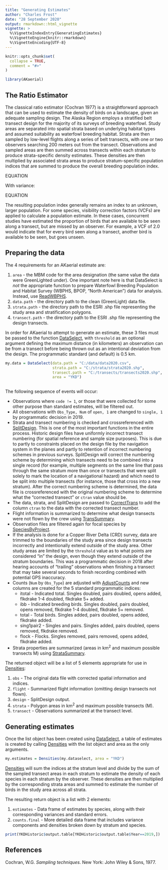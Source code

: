 ```yaml
---
title: "Generating Estimates"
author: "Charles Frost"
date: "28 September 2020"
output: rmarkdown::html_vignette
vignette: >
  %\VignetteIndexEntry{GeneratingEstimates}
  %\VignetteEngine{knitr::rmarkdown}
  %\VignetteEncoding{UTF-8}
---
```


```r
knitr::opts_chunk$set(
  collapse = TRUE,
  comment = "#>"
)
```

```r
library(AKaerial)
```


## The Ratio Estimator
The classical ratio estimator (Cochran 1977) is a straightforward approach that can be used to estimate the density of birds on a landscape, given an adequate sampling design.  The Alaska Region employs a stratified belt transect design for the majority of its surveys of breeding waterfowl.  Study areas are separated into spatial strata based on underlying habitat types and assumed suitability as waterfowl breeding habitat.  Strata are then sampled by low-level flights along a series of belt transects, with one or two observers searching 200 meters out from the transect.  Observations and sampled areas are then summed across transects within each stratum to produce strata-specific density estimates.  These densities are then multiplied by associated strata areas to produce stratum-specific population indices that are summed to produce the overall breeding population index.  

EQUATION

With variance:

EQUATION

The resulting population index generally remains an index to an unknown, larger population.  For some species, visibility correction factors (VCFs) are applied to calculate a population estimate.  In these cases, concurrent studies have estimated the proportion of birds that are available to be seen along a transect, but are missed by an observer.  For example, a VCF of 2.0 would indicate that for every bird seen along a transect, another bird is available to be seen, but goes unseen.  

## Preparing the data
The 4 requirements for an AKaerial estimate are:

  1. `area` - the MBM code for the area designation (the same value the data were GreenLighted under).  One important note here is that DataSelect is *not* the appropriate function to prepare Waterfowl Breeding Population and Habitat Survey (WBPHS, BPOP, "North American") data for analysis.  Instead, use [ReadWBPHS](../help/ReadWBPHS).
  1. `data.path` - the directory path to the clean (GreenLight) data file.
  1. `strata.path` - the directory path to the ESRI .shp file representing the study area and stratification polygons.
  1. `transect.path` - the directory path to the ESRI .shp file representing the design transects.
  
In order for AKaerial to attempt to generate an estimate, these 3 files must be passed to the function [DataSelect](../help/DataSelect), with `threshold` as an optional argument defining the maximum distance (in kilometers) an observation can be from a transect before being thrown out as an intentional deviation from the design.  The programmatic standard (and default) is 0.5 km.  

```r
my.data = DataSelect(data.path = "C:/data/data2020.csv",
                     strata.path = "C:/strata/strata2020.shp",
                     transect.path = "C:/transects/transects2020.shp",
                     area = "YKD")
  
```

The following sequence of events will occur:

  * Observations where `code != 1`, or those that were collected for some other purpose than standard estimates, will be filtered out.  
  * All observations with `Obs_Type, Num` of `open, 1` are changed to `single, 1` by programmatic decision in 2019.
  * Strata and transect numbering is checked and crossreferenced with [SplitDesign](../help/SplitDesign).  This is one of the most important functions in the entire process.  Historic design files have uniformly incorrect transect numbering (for spatial reference and sample size purposes).  This is due to partly to constraints placed on the design file by the navigation system in the planes and partly to retention of incorrect numbering schemes in previous surveys.  SplitDesign will correct the numbering scheme by determining which transects need to be combined into a single record (for example, multiple segments on the same line that pass through the same stratum more than once or transects that were split solely to mark the location of a navigational hazard) and which need to be split into multiple transects (for instance, those that cross into a new stratum).  After the correct numbering scheme is determined, the data file is crossreferenced with the original numbering scheme to determine what the "corrected transect" or `ctran` value should be.  
  * The data, strata, and SplitDesign are passed to [CorrectTrans](../help/CorrectTrans) to add the column `ctran` to the data with the corrected transect number.
  * Flight information is summarized to determine what design transects were not flown by the crew using [TransSummary](../help/TransSummary).
  * Observation files are filtered again for focal species by [SpeciesByProject](../help/SpeciesByProject).
  * If the analysis is done for a Copper River Delta (CRD) survey, data are trimmed to the boundaries of the study area since design transects incorrectly and intentionally extend outside of the study area.  Other study areas are limited by the `threshold` value as to what points are considered "in" the design, even though they extend outside of the stratum boundaries.  This was a programmatic decision in 2018 after hearing accounts of "trailing" observations when finishing a transect that may take several seconds to finish recording combined with potential GPS inaccuracy.  
  * Counts (`Num` by `Obs_Type`) are adjusted with [AdjustCounts](../help/AdjustCounts) and new columns are created for the 5 standard programmatic indices:
      + itotal - Indicated total.  Singles doubled, pairs doubled, opens added, flkdrake 1-4 doubled, flkdrake 5+ added.
      + ibb - Indicated breeding birds.  Singles doubled, pairs doubled, opens removed, flkdrake 1-4 doubled, flkdrake 5+ removed.
      + total - Total birds.  Singles added, pairs doubled, opens added, flkdrake added.
      + sing1pair2 - Singles and pairs.  Singles added, pairs doubled, opens removed, flkdrake removed.
      + flock - Flocks.  Singles removed, pairs removed, opens added, flkdrake added.
  * Strata properties are summarized (areas in km^2^ and maximum possible transects M) using [StrataSummary](../help/StrataSummary).
  
The returned object will be a list of 5 elements appropriate for use in [Densities](../help/Densities):

  1. `obs` - The original data file with corrected spatial information and indices.
  1. `flight` - Summarized flight information (omitting design transects not flown).
  1. `design` - SplitDesign output.
  1. `strata` - Polygon areas in km^2^ and maximum possible transects (M).
  1. `transect` - Observations summarized at the transect level.


## Generating estimates
Once the list object has been created using [DataSelect](../help/DataSelect), a table of estimates is created by calling [Densities](../help/Densities) with the list object and area as the only arguments.  

``` r
my.estimates = Densities(my.dataselect, area = "YKD")
```

[Densities](../help/Densities) will sum the indices at the stratum level and divide by the sum of the sampled transect areas in each stratum to estimate the density of each species in each stratum by the observer.  These densities are then multiplied by the corresponding strata areas and summed to estimate the number of birds in the study area across all strata.  

The resulting return object is a list with 2 elements:

  1. `estimates` - Data frame of estimates by species, along with their corresponding variances and standard errors.
  1. `counts.final` - More detailed data frame that includes variance components and densities broken down by stratum and species.
  
``` r
print(YKDHistoric$output.table[YKDHistoric$output.table$Year==2019,])
```

## References

Cochran, W.G. _Sampling techniques_. New York: John Wiley & Sons, 1977.
